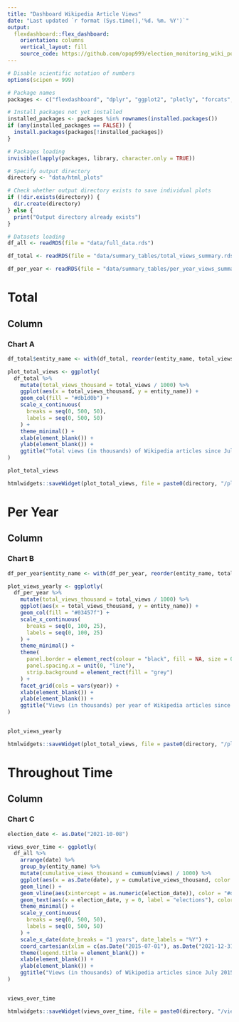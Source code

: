 ```yaml
---
title: "Dashboard Wikipedia Article Views"
date: "Last updated `r format (Sys.time(),'%d. %m. %Y')`"
output: 
  flexdashboard::flex_dashboard:
    orientation: columns
    vertical_layout: fill
    source_code: https://github.com/opop999/election_monitoring_wiki_popularity
---
```


```r
# Disable scientific notation of numbers
options(scipen = 999)

# Package names
packages <- c("flexdashboard", "dplyr", "ggplot2", "plotly", "forcats", "htmlwidgets")

# Install packages not yet installed
installed_packages <- packages %in% rownames(installed.packages())
if (any(installed_packages == FALSE)) {
  install.packages(packages[!installed_packages])
}

# Packages loading
invisible(lapply(packages, library, character.only = TRUE))

# Specify output directory
directory <- "data/html_plots"

# Check whether output directory exists to save individual plots
if (!dir.exists(directory)) {
  dir.create(directory)
} else {
  print("Output directory already exists")
}

# Datasets loading
df_all <- readRDS(file = "data/full_data.rds")

df_total <- readRDS(file = "data/summary_tables/total_views_summary.rds")

df_per_year <- readRDS(file = "data/summary_tables/per_year_views_summary.rds")

```

Total
=====================================


Column
-----------------------------------------------------------------------

### Chart A

```r
df_total$entity_name <- with(df_total, reorder(entity_name, total_views))

plot_total_views <- ggplotly(
  df_total %>%
    mutate(total_views_thousand = total_views / 1000) %>%
    ggplot(aes(x = total_views_thousand, y = entity_name)) +
    geom_col(fill = "#db1d0b") +
    scale_x_continuous(
      breaks = seq(0, 500, 50),
      labels = seq(0, 500, 50)
    ) +
    theme_minimal() +
    xlab(element_blank()) +
    ylab(element_blank()) +
    ggtitle("Total views (in thousands) of Wikipedia articles since July 2015")
)

plot_total_views

htmlwidgets::saveWidget(plot_total_views, file = paste0(directory, "/plot_total_views.html"))

```
Per Year
=====================================

Column 
-----------------------------------------------------------------------

### Chart B

```r
df_per_year$entity_name <- with(df_per_year, reorder(entity_name, total_views))

plot_views_yearly <- ggplotly(
  df_per_year %>%
    mutate(total_views_thousand = total_views / 1000) %>%
    ggplot(aes(x = total_views_thousand, y = entity_name)) +
    geom_col(fill = "#03457f") +
    scale_x_continuous(
      breaks = seq(0, 100, 25),
      labels = seq(0, 100, 25)
    ) +
    theme_minimal() +
    theme(
      panel.border = element_rect(colour = "black", fill = NA, size = 0.5),
      panel.spacing.x = unit(0, "line"),
      strip.background = element_rect(fill = "grey")
    ) +
    facet_grid(cols = vars(year)) +
    xlab(element_blank()) +
    ylab(element_blank()) +
    ggtitle("Views (in thousands) per year of Wikipedia articles since July 2015")
)


plot_views_yearly

htmlwidgets::saveWidget(plot_total_views, file = paste0(directory, "/plot_views_yearly.html"))
```


Throughout Time
=====================================

Column 
-----------------------------------------------------------------------

### Chart C

```r
election_date <- as.Date("2021-10-08")

views_over_time <- ggplotly(
  df_all %>%
    arrange(date) %>%
    group_by(entity_name) %>%
    mutate(cumulative_views_thousand = cumsum(views) / 1000) %>%
    ggplot(aes(x = as.Date(date), y = cumulative_views_thousand, color = entity_name)) +
    geom_line() +
    geom_vline(aes(xintercept = as.numeric(election_date)), color = "#db1d0b") +
    geom_text(aes(x = election_date, y = 0, label = "elections"), color = "#03457f", size = 4, angle = 90, vjust = -0.4, hjust = 0) +
    theme_minimal() +
    scale_y_continuous(
      breaks = seq(0, 500, 50),
      labels = seq(0, 500, 50)
    ) +
    scale_x_date(date_breaks = "1 years", date_labels = "%Y") +
    coord_cartesian(xlim = c(as.Date("2015-07-01"), as.Date("2021-12-31"))) +
    theme(legend.title = element_blank()) +
    xlab(element_blank()) +
    ylab(element_blank()) +
    ggtitle("Views (in thousands) of Wikipedia articles since July 2015")
)


views_over_time

htmlwidgets::saveWidget(views_over_time, file = paste0(directory, "/views_over_time.html"))

```

